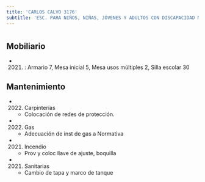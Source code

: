 ```yaml
---
title: 'CARLOS CALVO 3176'
subtitle: 'ESC. PARA NIÑOS, NIÑAS, JÓVENES Y ADULTOS CON DISCAPACIDAD MENTAL Y FORMACIÓN INTEGRAL N° 09 DR L R MAC KAY'
---
```


#


## Mobiliario

*  (2021) : Armario 7, Mesa inicial 5, Mesa usos múltiples 2, Silla escolar 30 





## Mantenimiento

*  (2022) Carpinterías 
    + Colocación de redes de protección.

*  (2022) Gas 
    + Adecuación de inst de gas a Normativa

*  (2021) Incendio 
    + Prov y coloc  llave de ajuste, boquilla

*  (2021) Sanitarias 
    + Cambio de tapa y marco de tanque



